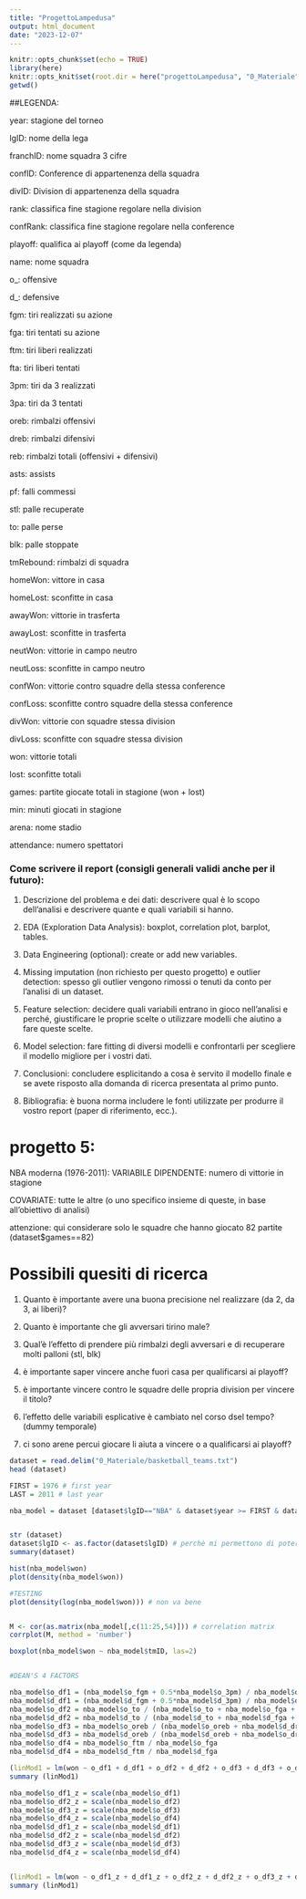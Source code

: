 ---
title: "ProgettoLampedusa"
output: html_document
date: "2023-12-07"
---

```{r setup, include=FALSE}
knitr::opts_chunk$set(echo = TRUE)
library(here)
knitr::opts_knit$set(root.dir = here("progettoLampedusa", "0_Materiale"))
getwd()
```


##LEGENDA:

year: stagione del torneo

lgID: nome della lega

franchID: nome squadra 3 cifre

confID: Conference di appartenenza della squadra

divID: Division di appartenenza della squadra

rank: classifica fine stagione regolare nella division

confRank: classifica fine stagione regolare nella conference

playoff: qualifica ai playoff (come da legenda)

name: nome squadra

o_: offensive

d_: defensive

fgm: tiri realizzati su azione

fga: tiri tentati su azione

ftm: tiri liberi realizzati

fta: tiri liberi tentati

3pm: tiri da 3 realizzati

3pa: tiri da 3 tentati

oreb: rimbalzi offensivi

dreb: rimbalzi difensivi

reb: rimbalzi totali (offensivi + difensivi)

asts: assists

pf: falli commessi

stl: palle recuperate

to: palle perse

blk: palle stoppate

tmRebound: rimbalzi di squadra

homeWon: vittore in casa

homeLost: sconfitte in casa

awayWon: vittorie in trasferta

awayLost: sconfitte in trasferta

neutWon: vittorie in campo neutro

neutLoss: sconfitte in campo neutro

confWon: vittorie contro squadre della stessa conference

confLoss: sconfitte contro squadre della stessa conference

divWon: vittorie con squadre stessa division

divLoss: sconfitte con squadre stessa division

won: vittorie totali

lost: sconfitte totali

games: partite giocate totali in stagione (won + lost)

min: minuti giocati in stagione

arena: nome stadio

attendance: numero spettatori


### Come scrivere il report (consigli generali validi anche per il futuro):

1. Descrizione del problema e dei dati: descrivere qual è lo scopo dell’analisi e descrivere quante e quali variabili si hanno.

2. EDA (Exploration Data Analysis): boxplot, correlation plot, barplot, tables.

3. Data Engineering (optional): create or add new variables.

4. Missing imputation (non richiesto per questo progetto) e outlier detection: spesso gli outlier vengono rimossi o tenuti da conto per l’analisi di un dataset.

5. Feature selection: decidere quali variabili entrano in gioco nell’analisi e perché, giustificare le proprie scelte o utilizzare modelli che aiutino a fare queste scelte.

6. Model selection: fare fitting di diversi modelli e confrontarli per scegliere il modello migliore per i vostri dati.

7. Conclusioni: concludere esplicitando a cosa è servito il modello finale e se avete risposto alla domanda di ricerca presentata al primo punto.

8. Bibliografia: è buona norma includere le fonti utilizzate per produrre il vostro report (paper di riferimento, ecc.).



# progetto 5: 

NBA moderna (1976-2011): VARIABILE DIPENDENTE: numero di vittorie in stagione

COVARIATE: tutte le altre (o uno specifico insieme di queste, in base all'obiettivo di analisi)

attenzione: qui considerare solo le squadre che hanno giocato 82 partite (dataset$games==82)


# Possibili quesiti di ricerca

1. Quanto è importante avere una buona precisione nel realizzare (da 2, da 3, ai liberi)?

2. Quanto è importante che gli avversari tirino male?

3. Qual'è l'effetto di prendere più rimbalzi degli avversari e di recuperare molti palloni (stl, blk)

4. è importante saper vincere anche fuori casa per qualificarsi ai playoff?

5. è importante vincere contro le squadre delle propria division per vincere il titolo?

6. l'effetto delle variabili esplicative è cambiato nel corso dsel tempo? (dummy temporale)

7. ci sono arene percui giocare li aiuta a vincere o a qualificarsi ai playoff?


```{r}

dataset = read.delim("0_Materiale/basketball_teams.txt")
head (dataset)

FIRST = 1976 # first year 
LAST = 2011 # last year

nba_model = dataset [dataset$lgID=="NBA" & dataset$year >= FIRST & dataset$year <= LAST & dataset$games==82,]


str (dataset)
dataset$lgID <- as.factor(dataset$lgID) # perchè mi permettono di poter generare variabili dummy
summary(dataset)

hist(nba_model$won)
plot(density(nba_model$won))

#TESTING
plot(density(log(nba_model$won))) # non va bene


M <- cor(as.matrix(nba_model[,c(11:25,54)])) # correlation matrix
corrplot(M, method = 'number')

boxplot(nba_model$won ~ nba_model$tmID, las=2)


#DEAN'S 4 FACTORS

nba_model$o_df1 = (nba_model$o_fgm + 0.5*nba_model$o_3pm) / nba_model$o_fga
nba_model$d_df1 = (nba_model$d_fgm + 0.5*nba_model$d_3pm) / nba_model$d_fga
nba_model$o_df2 = nba_model$o_to / (nba_model$o_to + nba_model$o_fga + 0.44*nba_model$o_fta)
nba_model$d_df2 = nba_model$d_to / (nba_model$d_to + nba_model$d_fga + 0.44*nba_model$d_fta)
nba_model$o_df3 = nba_model$o_oreb / (nba_model$o_oreb + nba_model$d_dreb)
nba_model$d_df3 = nba_model$d_oreb / (nba_model$d_oreb + nba_model$o_dreb)
nba_model$o_df4 = nba_model$o_ftm / nba_model$o_fga
nba_model$d_df4 = nba_model$d_ftm / nba_model$d_fga

(linMod1 = lm(won ~ o_df1 + d_df1 + o_df2 + d_df2 + o_df3 + d_df3 + o_df4 + d_df4, data= nba_model))
summary (linMod1)

nba_model$o_df1_z = scale(nba_model$o_df1)
nba_model$o_df2_z = scale(nba_model$o_df2)
nba_model$o_df3_z = scale(nba_model$o_df3)
nba_model$o_df4_z = scale(nba_model$o_df4)
nba_model$d_df1_z = scale(nba_model$d_df1)
nba_model$d_df2_z = scale(nba_model$d_df2)
nba_model$d_df3_z = scale(nba_model$d_df3)
nba_model$d_df4_z = scale(nba_model$d_df4)


(linMod1 = lm(won ~ o_df1_z + d_df1_z + o_df2_z + d_df2_z + o_df3_z + d_df3_z + o_df4_z + d_df4_z, data= nba_model))
summary (linMod1)





```